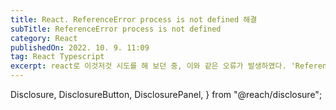 ```yaml
---
title: React. ReferenceError process is not defined 해결
subTitle: ReferenceError process is not defined
category: React
publishedOn: 2022. 10. 9. 11:09
tag: React Typescript
excerpt: react로 이것저것 시도를 해 보던 중, 이와 같은 오류가 발생하였다. 'ReferenceError, process is not defined'
---
```



  Disclosure,
  DisclosureButton,
  DisclosurePanel,
} from "@reach/disclosure";

<Meta title="React. ReferenceError process is not defined 해결" />

<Title
  title={"React. ReferenceError process is not defined 해결"}
  subTitle={"ReferenceError process is not defined "}
  date={"2022. 10. 9. 11:09"}
/>

#### **Promblem:**

react로 이것저것 시도를 해 보던 중, 이와 같은 오류가 발생하였다.

_**ReferenceError: process is not defined**_

### **Solve:**

If the error is not resolved, try installing the 6.0.9 version of the react-error-overlay package.

간단하게 버전 6.0.9의  react-error-overlay를 설치하면 된다고 한다.

```
# 👇️ with NPM
npm install --save-dev react-error-overlay@6.0.9

# --------------------------------------------

# 👇️ with YARN
yarn add react-error-overlay@6.0.9 --dev
```

**결론**: 근데 궁극적인 문제는 이게 아니었다... 일단 본문에서 말한 이 문제는 해결했는데 그냥 오류만 다채롭고 강렬하게 보여주는 방식으로 바뀐 것 뿐.... 다른 오류에 강렬하게 직면하게 됨.

**참고글**

[React ReferenceError: process is not defined](https://bobbyhadz.com/blog/react-referenceerror-process-not-defined)
